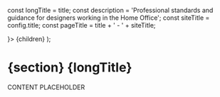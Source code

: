 


const longTitle = title;
const description = 'Professional standards and guidance for designers working in the Home Office';
const siteTitle = config.title;
const pageTitle = title + ' - ' + siteTitle;

  <SectionWrap>
    <Subsection title={title} side={
      <NavigationMenu items={[
        { href: '/design-and-content/professional-standards/project-on-off-boarding', text: 'Project on/off-boarding' },
        { href: '/design-and-content/professional-standards/approved-tools', text: 'Approved tools' },
        { href: '/design-and-content/professional-standards/designer-role-standard', text: 'Designer role standard' }
      ]} />
    }>
      {children}
    </Subsection>
  </SectionWrap>
);

<SubsectionWrap>
  <head>
    <title>{pageTitle}</title>
    <meta name="description" content={description} />
    <meta name="og:title" content={title} />
    <meta name="og:description" content={description} />
  </head>
  <h1>
    <span className="caption">{section}</span>
    {longTitle}
  </h1>

CONTENT PLACEHOLDER

</SubsectionWrap>
